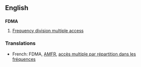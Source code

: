 ==English==
==={{initialism}}===
'''FDMA'''
# [[Frequency division multiple access]]

===Translations===
*French: FDMA, [[AMFR]], [[accès multiple par répartition dans les fréquences]]